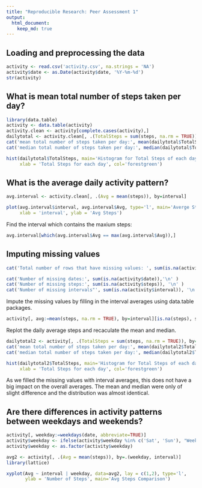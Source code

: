 ```yaml
---
title: "Reproducible Research: Peer Assessment 1"
output: 
  html_document:
    keep_md: true
---
```



## Loading and preprocessing the data
```r
activity <- read.csv('activity.csv', na.strings = 'NA')
activity$date <- as.Date(activity$date, '%Y-%m-%d')
str(activity)
```

## What is mean total number of steps taken per day?

```r
library(data.table)
activity <- data.table(activity)
activity.clean <- activity[complete.cases(activity),]
dailytotal <- activity.clean[, .(TotalSteps = sum(steps, na.rm = TRUE)), by=date]
cat('mean total number of steps taken per day:', mean(dailytotal$TotalSteps), '\n')
cat('median total number of steps taken per day:', median(dailytotal$TotalSteps))
```
```r
hist(dailytotal$TotalSteps, main='Histogram for Total Steps of each day', 
     xlab = 'Total Steps for each day', col='forestgreen')
```

## What is the average daily activity pattern?

```r
avg.interval <- activity.clean[, .(Avg = mean(steps)), by=interval]

plot(avg.interval$interval, avg.interval$Avg, type='l', main='Averge Steps by Interval', 
     xlab = 'interval', ylab = 'Avg Steps')
```

Find the interval which contains the maxium steps: 

```r
avg.interval[which(avg.interval$Avg == max(avg.interval$Avg)),]
```


## Imputing missing values

```r
cat('Total number of rows that have missing values: ', sum(is.na(activity)), '\n')

cat('Number of missing dates:', sum(is.na(activity$date)),'\n' )
cat('Number of missing steps:', sum(is.na(activity$steps)), '\n' )
cat('Number of missing intervals"', sum(is.na(activity$interval)), '\n')
```

Impute the missing values by filling in the interval averages using data.table packages. 

```r
activity[, avg:=mean(steps, na.rm = TRUE), by=interval][is.na(steps), steps:=avg][, avg:=NULL]
```

Replot the daily average steps and recaculate the mean and median. 

```r
dailytotal2 <- activity[, .(TotalSteps = sum(steps, na.rm = TRUE)), by=date]
cat('mean total number of steps taken per day:', mean(dailytotal2$TotalSteps), '\n')
cat('median total number of steps taken per day:', median(dailytotal2$TotalSteps))
```
```r
hist(dailytotal2$TotalSteps, main='Histogram for Total Steps of each day', 
     xlab = 'Total Steps for each day', col='forestgreen')
```

As we filled the missing values with interval averages, this does not have a big impact on the overall averages.  The mean and median were only of slight difference and the distribution was almost identical. 


## Are there differences in activity patterns between weekdays and weekends?


```r
activity[, weekday:=weekdays(date, abbreviate=TRUE)]
activity$weekday <- ifelse(activity$weekday %in% c('Sat', 'Sun'), "Weekend", "Weekday")
activity$weekday <- as.factor(activity$weekday)

avg2 <- activity[, .(Avg = mean(steps)), by=.(weekday, interval)]
library(lattice)

xyplot(Avg ~ interval | weekday, data=avg2, lay = c(1,2), type='l', 
       ylab = 'Number of Steps', main='Avg Steps Comparison')

```
